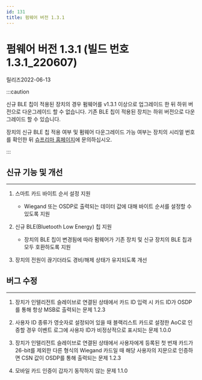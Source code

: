 ```yaml
---
id: 131
title: 펌웨어 버전 1.3.1
---
```


# 펌웨어 버전 1.3.1 (빌드 번호 1.3.1_220607)

릴리즈<Separator/>2022-06-13

:::caution

신규 BLE 칩이 적용된 장치의 경우 펌웨어를 v1.3.1 이상으로 업그레이드 한 뒤 하위 버전으로 다운그레이드 할 수 없습니다. 기존 BLE 칩이 적용된 장치는 하위 버전으로 다운그레이드 할 수 있습니다.

장치의 신규 BLE 칩 적용 여부 및 펌웨어 다운그레이드 가능 여부는 장치의 시리얼 번호를 확인한 뒤 [슈프리마 홈페이지](https://supremainc.com)에 문의하십시오.

:::

## 신규 기능 및 개선

---

1. 스마트 카드 바이트 순서 설정 지원

    - Wiegand 또는 OSDP로 출력되는 데이터 값에 대해 바이트 순서를 설정할 수 있도록 지원

1. 신규 BLE(Bluetooth Low Energy) 칩 지원

    - 장치의 BLE 칩이 변경됨에 따라 펌웨어가 기존 장치 및 신규 장치의 BLE 칩과 모두 호환하도록 지원

1. 장치의 전원이 끊기더라도 경비/해제 상태가 유지되도록 개선

## 버그 수정

---

<BugLists>

1. 장치가 인텔리전트 슬레이브로 연결된 상태에서 카드 ID 입력 시 카드 ID가 OSDP를 통해 항상 MSB로 출력되는 문제 <Badge>1.2.3</Badge>

1. 사용자 ID 종류가 영숫자로 설정되어 있을 때 블랙리스트 카드로 설정한 AoC로 인증할 경우 이벤트 로그에 사용자 ID가 비정상적으로 표시되는 문제 <Badge>1.0.0</Badge>

1. 장치가 인텔리전트 슬레이브로 연결된 상태에서 사용자에게 등록된 첫 번재 카드가 26-bit를 제외한 다른 형식의 Wiegand 카드일 때 해당 사용자의 지문으로 인증하면 CSN 값이 OSDP를 통해 출력되는 문제 <Badge>1.2.3</Badge>

1. 모바일 카드 인증이 갑자기 동작하지 않는 문제 <Badge>1.1.0</Badge>

</BugLists>